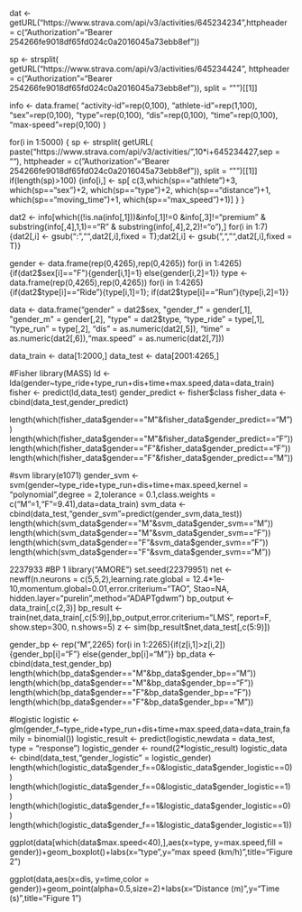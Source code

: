 dat <- getURL("https://www.strava.com/api/v3/activities/645234234",httpheader = c("Authorization"="Bearer 254266fe9018df65fd024c0a2016045a73ebb8ef"))

sp <- strsplit(
  getURL("https://www.strava.com/api/v3/activities/645234424",
  httpheader = c("Authorization"="Bearer 254266fe9018df65fd024c0a2016045a73ebb8ef")),
  split = "\"")[[1]]

info <- data.frame(
  "activity-id"=rep(0,100),
  "athlete-id"=rep(1,100),
  "sex"=rep(0,100),
  "type"=rep(0,100),
  "dis"=rep(0,100),
  "time"=rep(0,100),
  "max-speed"=rep(0,100)
)

for(i in 1:5000)
{
  sp <- strsplit(
    getURL(
      paste("https://www.strava.com/api/v3/activities/",10*i+645234427,sep = ""),
      httpheader = c("Authorization"="Bearer 254266fe9018df65fd024c0a2016045a73ebb8ef")),
      split = "\"")[[1]]
  if(length(sp)>100)
  {info[i,] <- sp[
    c(3,which(sp=="athlete")+3,
      which(sp=="sex")+2,
      which(sp=="type")+2,
      which(sp=="distance")+1,
      which(sp=="moving_time")+1,
      which(sp=="max_speed")+1)]
  }
}



dat2 <- info[which((!is.na(info[,1]))&info[,1]!=0 &info[,3]!="premium" & substring(info[,4],1,1)=="R" & substring(info[,4],2,2)!="o"),]
for(i in 1:7){dat2[,i] <- gsub(":","",dat2[,i],fixed = T);dat2[,i] <- gsub(",","",dat2[,i],fixed = T)}

gender <- data.frame(rep(0,4265),rep(0,4265))
for(i in 1:4265){if(dat2$sex[i]=="F"){gender[i,1]=1} else{gender[i,2]=1}}
type <- data.frame(rep(0,4265),rep(0,4265))
for(i in 1:4265){if(dat2$type[i]=="Ride"){type[i,1]=1}; if(dat2$type[i]=="Run"){type[i,2]=1}}


data <- data.frame("gender" = dat2$sex, "gender_f" = gender[,1], "gender_m" = gender[,2], "type" = dat2$type, "type_ride" = type[,1], "type_run" = type[,2], "dis" = as.numeric(dat2[,5]), "time" = as.numeric(dat2[,6]),"max.speed" = as.numeric(dat2[,7]))

data_train <- data[1:2000,]
data_test <- data[2001:4265,]



#Fisher
library(MASS)
ld <- lda(gender~type_ride+type_run+dis+time+max.speed,data=data_train)
fisher <- predict(ld,data_test)
gender_predict <- fisher$class
fisher_data <- cbind(data_test,gender_predict)

length(which(fisher_data$gender=="M"&fisher_data$gender_predict=="M"))
length(which(fisher_data$gender=="M"&fisher_data$gender_predict=="F"))
length(which(fisher_data$gender=="F"&fisher_data$gender_predict=="F"))
length(which(fisher_data$gender=="F"&fisher_data$gender_predict=="M"))


#svm
library(e1071)
gender_svm <- svm(gender~type_ride+type_run+dis+time+max.speed,kernel = "polynomial",degree = 2,tolerance = 0.1,class.weights = c("M"=1,"F"=9.41),data=data_train)
svm_data <- cbind(data_test,"gender_svm"=predict(gender_svm,data_test))
length(which(svm_data$gender=="M"&svm_data$gender_svm=="M"))
length(which(svm_data$gender=="M"&svm_data$gender_svm=="F"))
length(which(svm_data$gender=="F"&svm_data$gender_svm=="F"))
length(which(svm_data$gender=="F"&svm_data$gender_svm=="M"))

2237933
#BP 1
library("AMORE")
set.seed(22379951)
net <- newff(n.neurons = c(5,5,2),learning.rate.global = 12.4*1e-10,momentum.global=0.01,error.criterium="TAO", Stao=NA, hidden.layer="purelin",method="ADAPTgdwm")
bp_output <- data_train[,c(2,3)]
bp_result <- train(net,data_train[,c(5:9)],bp_output,error.criterium="LMS", report=F, show.step=300, n.shows=5)
z <- sim(bp_result$net,data_test[,c(5:9)])

gender_bp <- rep("M",2265)
for(i in 1:2265){if(z[i,1]>z[i,2]){gender_bp[i]="F"} else{gender_bp[i]="M"}}
bp_data <- cbind(data_test,gender_bp)
length(which(bp_data$gender=="M"&bp_data$gender_bp=="M"))
length(which(bp_data$gender=="M"&bp_data$gender_bp=="F"))
length(which(bp_data$gender=="F"&bp_data$gender_bp=="F"))
length(which(bp_data$gender=="F"&bp_data$gender_bp=="M"))


#logistic
logistic <- glm(gender_f~type_ride+type_run+dis+time+max.speed,data=data_train,family = binomial())
logistic_result <- predict(logistic,newdata = data_test, type = "response")
logistic_gender <- round(2*logistic_result)
logistic_data <- cbind(data_test,"gender_logistic" = logistic_gender)
length(which(logistic_data$gender_f==0&logistic_data$gender_logistic==0))
length(which(logistic_data$gender_f==0&logistic_data$gender_logistic==1))
length(which(logistic_data$gender_f==1&logistic_data$gender_logistic==0))
length(which(logistic_data$gender_f==1&logistic_data$gender_logistic==1))


ggplot(data[which(data$max.speed<40),],aes(x=type, y=max.speed,fill = gender))+geom_boxplot()+labs(x="type",y="max speed (km/h)",title="Figure 2")

ggplot(data,aes(x=dis, y=time,color = gender))+geom_point(alpha=0.5,size=2)+labs(x="Distance (m)",y="Time (s)",title="Figure 1")

